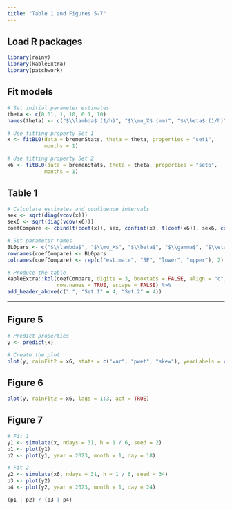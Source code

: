 ```yaml
---
title: "Table 1 and Figures 5-7"
---
```


## Load R packages

```r
library(rainy)
library(kableExtra)
library(patchwork)
```

## Fit models

```r
# Set initial parameter estimates
theta <- c(0.01, 1, 10, 0.1, 10)
names(theta) <- c("$\\lambda$ (1/h)", "$\\mu_X$ (mm)", "$\\beta$ (1/h)", "$\\gamma$ (1/h)", "$\\eta$ (1/h)")

# Use fitting property Set 1
x <- fitBL0(data = bremenStats, theta = theta, properties = "set1",
            months = 1)

# Use fitting property Set 2
x6 <- fitBL0(data = bremenStats, theta = theta, properties = "set6",
            months = 1)
```

## Table 1

```r
# Calculate estimates and confidence intervals
sex <- sqrt(diag(vcov(x)))
sex6 <- sqrt(diag(vcov(x6)))
coefCompare <- cbind(t(coef(x)), sex, confint(x), t(coef(x6)), sex6, confint(x6))

# Set parameter names
BL0pars <- c("$\\lambda$", "$\\mu_X$", "$\\beta$", "$\\gamma$", "$\\eta$")
rownames(coefCompare) <- BL0pars
colnames(coefCompare) <- rep(c("estimate", "SE", "lower", "upper"), 2)

# Produce the table
kableExtra::kbl(coefCompare, digits = 3, booktabs = FALSE, align = "c",
                row.names = TRUE, escape = FALSE) %>%
add_header_above(c(" ", "Set 1" = 4, "Set 2" = 4))
```

***

## Figure 5

```r
# Predict properties
y <- predict(x)

# Create the plot
plot(y, rainFit2 = x6, stats = c("var", "pwet", "skew"), yearLabels = c(1996, 2009, 2023))
```

## Figure 6

```r
plot(y, rainFit2 = x6, lags = 1:3, acf = TRUE)
```

## Figure 7

```r

# Fit 1
y1 <- simulate(x, ndays = 31, h = 1 / 6, seed = 2)
p1 <- plot(y1)
p2 <- plot(y1, year = 2023, month = 1, day = 18)

# Fit 2
y2 <- simulate(x6, ndays = 31, h = 1 / 6, seed = 34)
p3 <- plot(y2)
p4 <- plot(y2, year = 2023, month = 1, day = 24)

(p1 | p2) / (p3 | p4)
```
